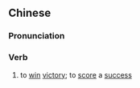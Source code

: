 {{also|取胜}}
==Chinese==
{{zh-forms|s=取胜}}

===Pronunciation===
{{zh-pron
|m=qǔshèng
|c=ceoi2 sing3
|mn=qz,tw,xm:chhú-sèng/zz:chhí-sèng
|cat=v
}}

===Verb===
{{zh-verb}}

# to [[win]] [[victory]]; to [[score]] a [[success]]